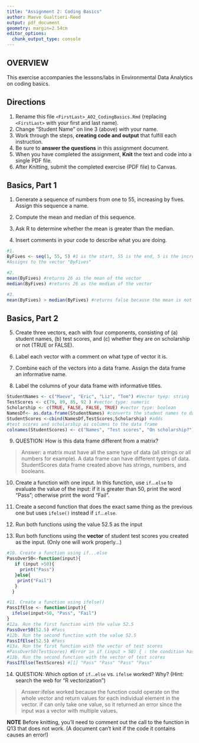 ```yaml
---
title: "Assignment 2: Coding Basics"
author: Maeve Gualtieri-Reed
output: pdf_document
geometry: margin=2.54cm
editor_options: 
  chunk_output_type: console
---
```


## OVERVIEW

This exercise accompanies the lessons/labs in Environmental Data Analytics on coding basics.

## Directions

1.  Rename this file `<FirstLast>_A02_CodingBasics.Rmd` (replacing `<FirstLast>` with your first and last name).
2.  Change "Student Name" on line 3 (above) with your name.
3.  Work through the steps, **creating code and output** that fulfill each instruction.
4.  Be sure to **answer the questions** in this assignment document.
5.  When you have completed the assignment, **Knit** the text and code into a single PDF file.
6.  After Knitting, submit the completed exercise (PDF file) to Canvas.

## Basics, Part 1

1.  Generate a sequence of numbers from one to 55, increasing by fives. Assign this sequence a name.

2.  Compute the mean and median of this sequence.

3.  Ask R to determine whether the mean is greater than the median.

4.  Insert comments in your code to describe what you are doing.

```r
#1. 
ByFives <- seq(1, 55, 5) #1 is the start, 55 is the end, 5 is the increment. 
#Assigns to the vector "ByFives"

#2. 
mean(ByFives) #returns 26 as the mean of the vector
median(ByFives) #returns 26 as the median of the vector

#3. 
mean(ByFives) > median(ByFives) #returns false because the mean is not greater than the median
```

## Basics, Part 2

5.  Create three vectors, each with four components, consisting of (a) student names, (b) test scores, and (c) whether they are on scholarship or not (TRUE or FALSE).

6.  Label each vector with a comment on what type of vector it is.

7.  Combine each of the vectors into a data frame. Assign the data frame an informative name.

8.  Label the columns of your data frame with informative titles.

```r
StudentNames <- c("Maeve", "Eric", "Liz", "Tom") #Vector tyep: string
TestScores <- c(79, 89, 85, 92 ) #vector type: numeric
Scholarship <- c(TRUE, FALSE, FALSE, TRUE) #vector type: boolean
NamesDf<- as.data.frame(StudentNames) #converts the student names to data frame
StudentScores <-cbind(NamesDf,TestScores,Scholarship) #adds 
#test scores and scholarship as columns to the data frame
colnames(StudentScores) <- c("Names", "Test scores", "On scholarship?") #labels columns
```

9.  QUESTION: How is this data frame different from a matrix?

> Answer: a matrix must have all the same type of data (all strings or all numbers for example). A data frame can have different types of data. StudentScores data frame created above has strings, numbers, and booleans.

10. Create a function with one input. In this function, use `if`...`else` to evaluate the value of the input: if it is greater than 50, print the word "Pass"; otherwise print the word "Fail". 

11. Create a second function that does the exact same thing as the previous one but uses `ifelse()` instead if `if`...`else `. 

12. Run both functions using the value 52.5 as the input

13. Run both functions using the **vector** of student test scores you created as the input. (Only one will work properly...)

```r
#10. Create a function using if...else
PassOver50<-function(input){
   if (input >50){
     print("Pass")
   }else{
    print("Fail")
   }
  }

#11. Create a function using ifelse()
PassIfElse <- function(input){
  ifelse(input>50, "Pass", "Fail")
}
#12a. Run the first function with the value 52.5
PassOver50(52.5) #Pass
#12b. Run the second function with the value 52.5
PassIfElse(52.5) #Pass
#13a. Run the first function with the vector of test scores
#PassOver50(TestScores) #Error in if (input > 50) { : the condition has length > 1
#13b. Run the second function with the vector of test scores
PassIfElse(TestScores) #[1] "Pass" "Pass" "Pass" "Pass"
```

14. QUESTION: Which option of `if`...`else` vs. `ifelse` worked? Why? (Hint: search the web for "R vectorization")

> Answer:ifelse worked because the function could operate on the whole vector and return values for each individual element in the vector. if can only take one value, so it returned an error since the input was a vector with multiple values.


**NOTE** Before knitting, you'll need to comment out the call to the function in Q13 that does not work. (A document can't knit if the code it contains causes an error!)